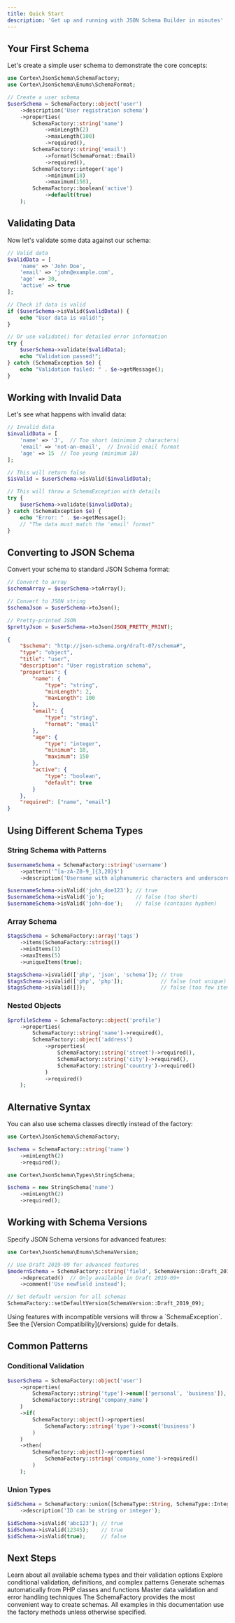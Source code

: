 ```yaml
---
title: Quick Start
description: 'Get up and running with JSON Schema Builder in minutes'
---
```


## Your First Schema

Let's create a simple user schema to demonstrate the core concepts:

```php
use Cortex\JsonSchema\SchemaFactory;
use Cortex\JsonSchema\Enums\SchemaFormat;

// Create a user schema
$userSchema = SchemaFactory::object('user')
    ->description('User registration schema')
    ->properties(
        SchemaFactory::string('name')
            ->minLength(2)
            ->maxLength(100)
            ->required(),
        SchemaFactory::string('email')
            ->format(SchemaFormat::Email)
            ->required(),
        SchemaFactory::integer('age')
            ->minimum(18)
            ->maximum(150),
        SchemaFactory::boolean('active')
            ->default(true)
    );
```

## Validating Data

Now let's validate some data against our schema:

```php
// Valid data
$validData = [
    'name' => 'John Doe',
    'email' => 'john@example.com',
    'age' => 30,
    'active' => true
];

// Check if data is valid
if ($userSchema->isValid($validData)) {
    echo "User data is valid!";
}

// Or use validate() for detailed error information
try {
    $userSchema->validate($validData);
    echo "Validation passed!";
} catch (SchemaException $e) {
    echo "Validation failed: " . $e->getMessage();
}
```

## Working with Invalid Data

Let's see what happens with invalid data:

```php
// Invalid data
$invalidData = [
    'name' => 'J',  // Too short (minimum 2 characters)
    'email' => 'not-an-email',  // Invalid email format
    'age' => 15  // Too young (minimum 18)
];

// This will return false
$isValid = $userSchema->isValid($invalidData);

// This will throw a SchemaException with details
try {
    $userSchema->validate($invalidData);
} catch (SchemaException $e) {
    echo "Error: " . $e->getMessage();
    // "The data must match the 'email' format"
}
```

## Converting to JSON Schema

Convert your schema to standard JSON Schema format:

<CodeGroup>

```php PHP Code
// Convert to array
$schemaArray = $userSchema->toArray();

// Convert to JSON string
$schemaJson = $userSchema->toJson();

// Pretty-printed JSON
$prettyJson = $userSchema->toJson(JSON_PRETTY_PRINT);
```

```json JSON Output
{
    "$schema": "http://json-schema.org/draft-07/schema#",
    "type": "object",
    "title": "user",
    "description": "User registration schema",
    "properties": {
        "name": {
            "type": "string",
            "minLength": 2,
            "maxLength": 100
        },
        "email": {
            "type": "string",
            "format": "email"
        },
        "age": {
            "type": "integer",
            "minimum": 18,
            "maximum": 150
        },
        "active": {
            "type": "boolean",
            "default": true
        }
    },
    "required": ["name", "email"]
}
```

</CodeGroup>

## Using Different Schema Types

### String Schema with Patterns

```php
$usernameSchema = SchemaFactory::string('username')
    ->pattern('^[a-zA-Z0-9_]{3,20}$')
    ->description('Username with alphanumeric characters and underscores');

$usernameSchema->isValid('john_doe123'); // true
$usernameSchema->isValid('jo');          // false (too short)
$usernameSchema->isValid('john-doe');    // false (contains hyphen)
```

### Array Schema

```php
$tagsSchema = SchemaFactory::array('tags')
    ->items(SchemaFactory::string())
    ->minItems(1)
    ->maxItems(5)
    ->uniqueItems(true);

$tagsSchema->isValid(['php', 'json', 'schema']); // true
$tagsSchema->isValid(['php', 'php']);            // false (not unique)
$tagsSchema->isValid([]);                        // false (too few items)
```

### Nested Objects

```php
$profileSchema = SchemaFactory::object('profile')
    ->properties(
        SchemaFactory::string('name')->required(),
        SchemaFactory::object('address')
            ->properties(
                SchemaFactory::string('street')->required(),
                SchemaFactory::string('city')->required(),
                SchemaFactory::string('country')->required()
            )
            ->required()
    );
```

## Alternative Syntax

You can also use schema classes directly instead of the factory:

<CodeGroup>

```php Factory Method (Recommended)
use Cortex\JsonSchema\SchemaFactory;

$schema = SchemaFactory::string('name')
    ->minLength(2)
    ->required();
```

```php Direct Class Usage
use Cortex\JsonSchema\Types\StringSchema;

$schema = new StringSchema('name')
    ->minLength(2)
    ->required();
```

</CodeGroup>

## Working with Schema Versions

Specify JSON Schema versions for advanced features:

```php
use Cortex\JsonSchema\Enums\SchemaVersion;

// Use Draft 2019-09 for advanced features
$modernSchema = SchemaFactory::string('field', SchemaVersion::Draft_2019_09)
    ->deprecated()  // Only available in Draft 2019-09+
    ->comment('Use newField instead');

// Set default version for all schemas
SchemaFactory::setDefaultVersion(SchemaVersion::Draft_2019_09);
```

<Warning>
Using features with incompatible versions will throw a `SchemaException`. See the [Version Compatibility](/versions) guide for details.
</Warning>

## Common Patterns

### Conditional Validation

```php
$userSchema = SchemaFactory::object('user')
    ->properties(
        SchemaFactory::string('type')->enum(['personal', 'business']),
        SchemaFactory::string('company_name')
    )
    ->if(
        SchemaFactory::object()->properties(
            SchemaFactory::string('type')->const('business')
        )
    )
    ->then(
        SchemaFactory::object()->properties(
            SchemaFactory::string('company_name')->required()
        )
    );
```

### Union Types

```php
$idSchema = SchemaFactory::union([SchemaType::String, SchemaType::Integer], 'id')
    ->description('ID can be string or integer');

$idSchema->isValid('abc123'); // true
$idSchema->isValid(12345);    // true
$idSchema->isValid(true);     // false
```

## Next Steps

<CardGroup cols={2}>
  <Card
    title="Schema Types"
    icon="shapes"
    href="/schema-types/string"
  >
    Learn about all available schema types and their validation options
  </Card>
  <Card
    title="Advanced Features"
    icon="star"
    href="/advanced/conditional-validation"
  >
    Explore conditional validation, definitions, and complex patterns
  </Card>
  <Card
    title="Code Generation"
    icon="code"
    href="/code-generation/from-classes"
  >
    Generate schemas automatically from PHP classes and functions
  </Card>
  <Card
    title="Validation Guide"
    icon="check-circle"
    href="/validation/data-validation"
  >
    Master data validation and error handling techniques
  </Card>
</CardGroup>

<Tip>
The SchemaFactory provides the most convenient way to create schemas. All examples in this documentation use the factory methods unless otherwise specified.
</Tip>
